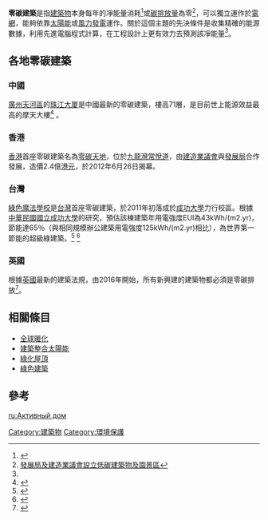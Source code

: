 '''零碳建築'''是指[[建築物|建築物]]本身每年的凈能量消耗<ref name="#1">{{Cite web |url=http://buildingenergy.hk/zh/about-us/rnd/danny-hw-li/ |title=李衍樺博士：零碳建築 |access-date=2014-02-07 |archive-date=2016-08-13 |archive-url=https://web.archive.org/web/20160813091828/http://buildingenergy.hk/zh/about-us/rnd/danny-hw-li/ |dead-url=yes }}</ref>或[[碳排放量|碳排放量]]為零<ref>[http://www.districtcouncils.gov.hk/kt_d/pdf/2011/KTDC_Paper_28_2011.pdf 發展局及建造業議會設立低碳建築物及園景區]{{dead link|date=2018年5月 |bot=InternetArchiveBot |fix-attempted=yes }}</ref>，可以獨立運作於[[電網|電網]]，能夠依靠[[太陽能|太陽能]]或[[風力發電|風力發電]]運作。關於這個主題的先決條件是收集精確的能源數據，利用先進電腦程式計算，在工程設計上更有效力去預測該凈能量<ref name="#1"/>。

==各地零碳建築==
===中國===
[[廣州|廣州]][[天河區|天河區]]的[[珠江大厦|珠江大厦]]是中國最新的零碳建築，樓高71層，是目前世上能源效益最高的摩天大樓<ref>{{Cite web |url=http://discover.news.163.com/09/0529/09/5AFJ0UJD000125LI.html |title=广州珠江大厦：环保大厦真的环保吗《网易新闻》2009年5月29日 |access-date=2011年11月29日 |archive-url=https://web.archive.org/web/20120119060602/http://discover.news.163.com/09/0529/09/5AFJ0UJD000125LI.html |archive-date=2012年1月19日 |dead-url=yes }}</ref> 。

===香港===
[[香港|香港]]首座零碳建築名為[[零碳天地|零碳天地]]，位於[[九龍灣|九龍灣]][[常悅道|常悅道]]，由[[建造業議會|建造業議會]]與[[發展局|發展局]]合作發展，造價2.4億[[港元|港元]]，於2012年6月26日揭幕。

===台灣===
[[綠色魔法學校|綠色魔法學校]]是[[台灣|台灣]]首座零碳建築，於2011年初落成於[[成功大學|成功大學]]力行校區。根據[[中華民國|中華民國]][[國立成功大學|國立成功大學]]的研究，預估該棟建築年用電強度EUI為43kWh/(m2.yr)，節能達65％（與相同規模辦公建築用電強度125kWh/(m2.yr)相比），為世界第一節能的超級綠建築。<ref>{{Cite web |url=http://ejournal.stpi.narl.org.tw/NSC_INDEX/Journal/EJ0001/10004/10004-03.pdf?bcsi_scan_740765BDE391606B=0&bcsi_scan_filename=10004-03.pdf |title=台灣第一座零碳綠建築 |access-date=2011-11-28 |archive-date=2019-09-22 |archive-url=https://web.archive.org/web/20190922040317/https://ejournal.stpi.narl.org.tw/NSC_INDEX/Journal/EJ0001/10004/10004-03.pdf?bcsi_scan_740765BDE391606B=0&bcsi_scan_filename=10004-03.pdf |dead-url=no }}</ref> <ref>{{Cite web |url=http://www.msgt.org.tw/about.php |title=「綠色魔法學校」的由來與成就 |access-date=2017-10-13 |archive-url=https://web.archive.org/web/20171013172839/http://www.msgt.org.tw/about.php |archive-date=2017-10-13 |dead-url=yes }}</ref>

===英國===
根據[[英國|英國]]最新的建築法規，由2016年開始，所有新興建的建築物都必須是零碳排放<ref>{{Cite web |url=http://mag.chinatimes.com/mag-cnt.aspx?artid=3083 |title=8棟未來屋 引領英國零碳建築時代《遠見雜誌》2010年2月9日 |access-date=2011年11月28日 |archive-url=https://web.archive.org/web/20100414184239/http://mag.chinatimes.com/mag-cnt.aspx?artid=3083 |archive-date=2010年4月14日 |dead-url=yes }}</ref>。

==相關條目==
*[[全球暖化|全球暖化]] 
*[[建築整合太陽能|建築整合太陽能]]
*[[綠化屋頂|綠化屋頂]]
*[[綠色建築|綠色建築]]

==參考==
<references/>

[[Category:建築物|Category:建築物]]
[[Category:環境保護|Category:環境保護]]

[[ru:Активный_дом|ru:Активный дом]]